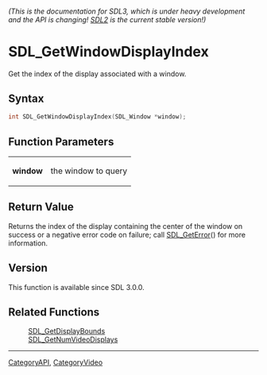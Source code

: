 ====== (This is the documentation for SDL3, which is under heavy development and the API is changing! [https://wiki.libsdl.org/SDL2/ SDL2] is the current stable version!) ======
= SDL_GetWindowDisplayIndex =

Get the index of the display associated with a window.

== Syntax ==

<syntaxhighlight lang='c'>
int SDL_GetWindowDisplayIndex(SDL_Window *window);
</syntaxhighlight>

== Function Parameters ==

{|
|'''window'''
|the window to query
|}

== Return Value ==

Returns the index of the display containing the center of the window on
success or a negative error code on failure; call [[SDL_GetError]]() for
more information.

== Version ==

This function is available since SDL 3.0.0.

== Related Functions ==

:[[SDL_GetDisplayBounds]]
:[[SDL_GetNumVideoDisplays]]

----
[[CategoryAPI]], [[CategoryVideo]]


